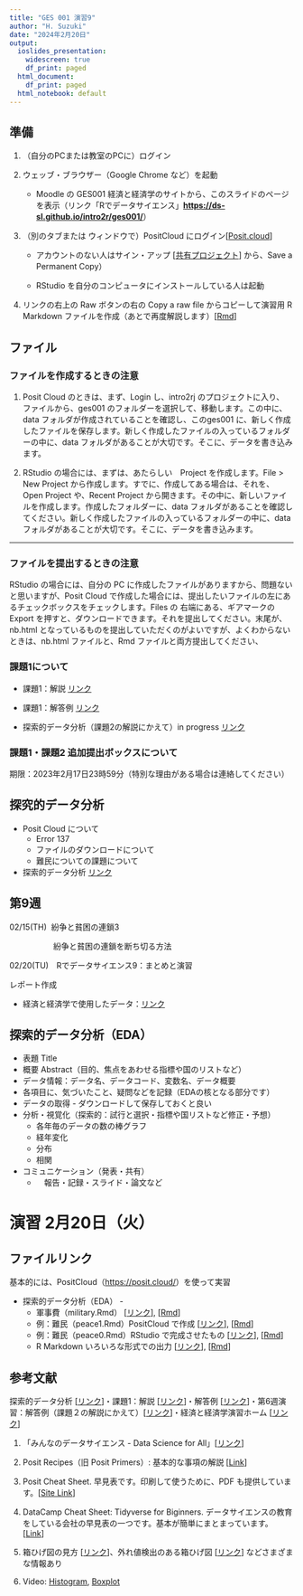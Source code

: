 ```yaml
---
title: "GES 001 演習9"
author: "H. Suzuki"
date: "2024年2月20日"
output:
  ioslides_presentation:
    widescreen: true
    df_print: paged
  html_document:
    df_print: paged
  html_notebook: default
---
```


## 準備

1.  （自分のPCまたは教室のPCに）ログイン

2.  ウェッブ・ブラウザー（Google Chrome など）を起動

    -   Moodle の GES001 経済と経済学のサイトから、このスライドのページを表示（リンク「Rでデータサイエンス」[**https://ds-sl.github.io/intro2r/ges001/**](https://ds-sl.github.io/intro2r/ges001/)）

3.  （別のタブまたは ウィンドウで）PositCloud にログイン[[Posit.cloud](https://posit.cloud/)]

    -   アカウントのない人はサイン・アップ [[共有プロジェクト](https://posit.cloud/content/5539763)] から、Save a Permanent Copy）

    -   RStudio を自分のコンピュータにインストールしている人は起動

4.  リンクの右上の Raw ボタンの右の Copy a raw file からコピーして演習用 R Markdown ファイルを作成（あとで再度解説します）[[Rmd](https://github.com/ds-sl/intro2r/blob/main/docs/ges001/peace.Rmd)]

## ファイル

### ファイルを作成するときの注意

1.  Posit Cloud のときは、まず、Login し、intro2rj のプロジェクトに入り、 ファイルから、ges001 のフォルダーを選択して、移動します。この中に、data フォルダが作成されていることを確認し、このges001 に、新しく作成したファイルを保存します。新しく作成したファイルの入っているフォルダーの中に、data フォルダがあることが大切です。そこに、データを書き込みます。

2.  RStudio の場合には、まずは、あたらしい　Project を作成します。File \> New Project から作成します。すでに、作成してある場合は、それを、Open Project や、Recent Project から開きます。その中に、新しいファイルを作成します。作成したフォルダーに、data フォルダがあることを確認してください。新しく作成したファイルの入っているフォルダーの中に、data フォルダがあることが大切です。そこに、データを書き込みます。

------------------------------------------------------------------------

### ファイルを提出するときの注意

RStudio の場合には、自分の PC に作成したファイルがありますから、問題ないと思いますが、Posit Cloud で作成した場合には、提出したいファイルの左にあるチェックボックスをチェックします。Files の 右端にある、ギアマークの Export を押すと、ダウンロードできます。それを提出してください。末尾が、nb.html となっているものを提出していただくのがよいですが、よくわからないときは、nb.html ファイルと、Rmd ファイルと両方提出してください、

### 課題1について

-   課題1：解説 [リンク](https://ds-sl.github.io/intro2r/ges001/w5a_response.nb.html)
-   課題1：解答例 [リンク](https://ds-sl.github.io/intro2r/ges001/w5eda0.nb.html)

-   探索的データ分析（課題2の解説にかえて）in progress [リンク](https://ds-sl.github.io/intro2r/ges001/eda.nb.html)

### 課題1・課題2 追加提出ボックスについて

期限：2023年2月17日23時59分（特別な理由がある場合は連絡してください）

## 探究的データ分析

- Posit Cloud について
    - Error 137
    - ファイルのダウンロードについて
    - 難民についての課題について

- 探索的データ分析 [リンク](https://ds-sl.github.io/intro2r/ges001/eda.nb.html)

## 第9週

02/15(TH)  紛争と貧困の連鎖3

　　　　　  紛争と貧困の連鎖を断ち切る方法

02/20(TU)　Rでデータサイエンス9：まとめと演習　

レポート作成

-   経済と経済学で使用したデータ：[リンク](https://ds-sl.github.io/intro2r/ges001/ges001data.nb.html)

## 探索的データ分析（EDA）

-   表題 Title
-   概要 Abstract（目的、焦点をあわせる指標や国のリストなど）
-   データ情報：データ名、データコード、変数名、データ概要
-   各項目に、気づいたこと、疑問などを記録（EDAの核となる部分です）
-   データの取得 - ダウンロードして保存しておくと良い
-   分析・視覚化（探索的：試行と選択・指標や国リストなど修正・予想）
    -   各年毎のデータの数の棒グラフ
    -   経年変化
    -   分布
    -   相関

-   コミュニケーション（発表・共有）
    - 　報告・記録・スライド・論文など

# 演習 2月20日（火）

## ファイルリンク

基本的には、PositCloud（<https://posit.cloud/>）を使って実習

-   探索的データ分析（EDA） -
    -   軍事費（military.Rmd） [[リンク](https://ds-sl.github.io/intro2r/ges001/military.nb.html)], [[Rmd](https://github.com/ds-sl/intro2r/blob/main/docs/ges001/military.Rmd)]
    -   例：難民（peace1.Rmd）PositCloud で作成 [[リンク](https://ds-sl.github.io/intro2r/ges001/peace1.nb.html)], [[Rmd](https://github.com/ds-sl/intro2r/blob/main/docs/ges001/peace1.Rmd)]
    -   例：難民（peace0.Rmd）RStudio で完成させたもの
[[リンク](https://ds-sl.github.io/intro2r/ges001/peace0.nb.html)], [[Rmd](https://github.com/ds-sl/intro2r/blob/main/docs/ges001/peace0.Rmd)]
    -   R Markdown いろいろな形式での出力
[[リンク](https://ds-sl.github.io/intro2r/Rmarkdown-J.nb.html)], [[Rmd](https://github.com/ds-sl/intro2r/blob/main/docs/Rmakdown-J.Rmd)]

## 参考文献

探索的データ分析 [[リンク](https://ds-sl.github.io/intro2r/ges001/eda.nb.html)]・課題1：解説 [[リンク](https://ds-sl.github.io/intro2r/ges001/w5a_response.nb.html)]・解答例 [[リンク](https://ds-sl.github.io/intro2r/ges001/w5eda0.nb.html)]・第6週演習：解答例（課題２の解説にかえて）[[リンク](https://ds-sl.github.io/intro2r/ges001/w6eda0.nb.html)]・経済と経済学演習ホーム [[リンク](https://ds-sl.github.io/intro2r/ges001/)]

1.  「みんなのデータサイエンス - Data Science for All」[[リンク](https://icu-hsuzuki.github.io/ds4aj/)]

2.  Posit Recipes（旧 Posit Primers）: 基本的な事項の解説 [[Link](https://posit.cloud/learn/recipes)]

3.  Posit Cheat Sheet. 早見表です。印刷して使うために、PDF も提供しています。[[Site Link](https://rstudio.github.io/cheatsheets/)]

4.  DataCamp Cheat Sheet: Tidyverse for Biginners. データサイエンスの教育をしている会社の早見表の一つです。基本が簡単にまとまっています。[[Link](https://images.datacamp.com/image/upload/v1676302697/Marketing/Blog/Tidyverse_Cheat_Sheet.pdf)]

5.  箱ひげ図の見方 [[リンク](https://bellcurve.jp/statistics/course/5220.html)]、外れ値検出のある箱ひげ図 [[リンク](https://bellcurve.jp/statistics/course/5222.html)] などさまざまな情報あり

6.  Video: [Histogram](https://vimeo.com/221607341), [Boxplot](https://vimeo.com/222358034)

